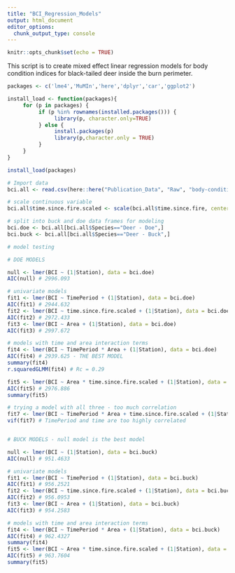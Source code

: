 ```yaml
---
title: "BCI_Regression_Models"
output: html_document
editor_options: 
  chunk_output_type: console
---
```


```r
knitr::opts_chunk$set(echo = TRUE)
```

This script is to create mixed effect linear regression models for body condition indices for black-tailed deer inside the burn perimeter.

```r
packages <- c('lme4','MuMIn','here','dplyr','car','ggplot2')

install_load <- function(packages){
     for (p in packages) {
          if (p %in% rownames(installed.packages())) {
               library(p, character.only=TRUE)
          } else {
               install.packages(p)
               library(p,character.only = TRUE)
          }
     }
}

install_load(packages)
```

```r
# Import data
bci.all <- read.csv(here::here("Publication_Data", "Raw", "body-condition-index.csv"))

# scale continuous variable
bci.all$time.since.fire.scaled <- scale(bci.all$time.since.fire, center=T, scale=T)

# split into buck and doe data frames for modeling
bci.doe <- bci.all[bci.all$Species=="Deer - Doe",]
bci.buck <- bci.all[bci.all$Species=="Deer - Buck",]
```


```r
# model testing

# DOE MODELS

null <- lmer(BCI ~ (1|Station), data = bci.doe)
AIC(null) # 2996.093

# univariate models
fit1 <- lmer(BCI ~ TimePeriod + (1|Station), data = bci.doe)
AIC(fit1) # 2944.632
fit2 <- lmer(BCI ~ time.since.fire.scaled + (1|Station), data = bci.doe)
AIC(fit2) # 2972.433
fit3 <- lmer(BCI ~ Area + (1|Station), data = bci.doe)
AIC(fit3) # 2997.672

# models with time and area interaction terms
fit4 <- lmer(BCI ~ TimePeriod * Area + (1|Station), data = bci.doe)
AIC(fit4) # 2939.625 - THE BEST MODEL
summary(fit4)
r.squaredGLMM(fit4) # Rc = 0.29

fit5 <- lmer(BCI ~ Area * time.since.fire.scaled + (1|Station), data = bci.doe)
AIC(fit5) # 2976.886
summary(fit5)

# trying a model with all three - too much correlation
fit7 <- lmer(BCI ~ TimePeriod * Area + time.since.fire.scaled + (1|Station), data = bci.doe)
vif(fit7) # TimePeriod and time are too highly correlated


# BUCK MODELS - null model is the best model

null <- lmer(BCI ~ (1|Station), data = bci.buck)
AIC(null) # 951.4633

# univariate models
fit1 <- lmer(BCI ~ TimePeriod + (1|Station), data = bci.buck)
AIC(fit1) # 956.2521
fit2 <- lmer(BCI ~ time.since.fire.scaled + (1|Station), data = bci.buck)
AIC(fit2) # 956.0953
fit3 <- lmer(BCI ~ Area + (1|Station), data = bci.buck)
AIC(fit3) # 954.2583

# models with time and area interaction terms
fit4 <- lmer(BCI ~ TimePeriod * Area + (1|Station), data = bci.buck)
AIC(fit4) # 962.4327
summary(fit4)
fit5 <- lmer(BCI ~ Area * time.since.fire.scaled + (1|Station), data = bci.buck)
AIC(fit5) # 963.7604
summary(fit5)
```

